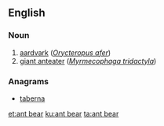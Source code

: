==English==

===Noun===
{{en-noun}}

# [[aardvark]] (''[[Orycteropus afer]]'')
# [[giant anteater]] (''[[Myrmecophaga tridactyla]]'')

===Anagrams===
* [[taberna#English|taberna]]

[[et:ant bear]]
[[ku:ant bear]]
[[ta:ant bear]]